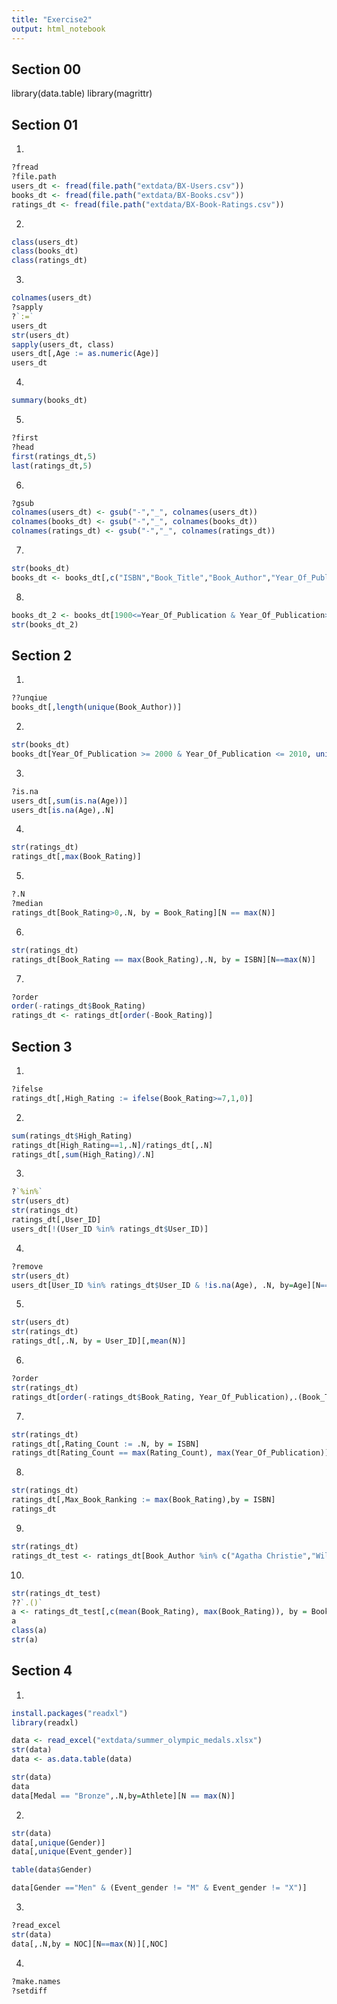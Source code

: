```yaml
---
title: "Exercise2"
output: html_notebook
---
```


## Section 00

library(data.table)
library(magrittr)


## Section 01

1.
```r
?fread
?file.path
users_dt <- fread(file.path("extdata/BX-Users.csv"))
books_dt <- fread(file.path("extdata/BX-Books.csv"))
ratings_dt <- fread(file.path("extdata/BX-Book-Ratings.csv"))
```

2.
```r
class(users_dt)
class(books_dt)
class(ratings_dt)
```

3.
```r
colnames(users_dt)
?sapply
?`:=`
users_dt
str(users_dt)
sapply(users_dt, class)
users_dt[,Age := as.numeric(Age)]
users_dt
```
4.
```r
summary(books_dt)
```

5.
```r
?first
?head
first(ratings_dt,5)
last(ratings_dt,5)
```

6.
```r
?gsub
colnames(users_dt) <- gsub("-","_", colnames(users_dt))
colnames(books_dt) <- gsub("-","_", colnames(books_dt))
colnames(ratings_dt) <- gsub("-","_", colnames(ratings_dt))

```


7.
```r
str(books_dt)
books_dt <- books_dt[,c("ISBN","Book_Title","Book_Author","Year_Of_Publication","Publisher")]
```

8.
```r
books_dt_2 <- books_dt[1900<=Year_Of_Publication & Year_Of_Publication>= 2019,]
str(books_dt_2)
```

## Section 2

1.
```r
??unqiue
books_dt[,length(unique(Book_Author))]
```

2.
```r
str(books_dt)
books_dt[Year_Of_Publication >= 2000 & Year_Of_Publication <= 2010, uniqueN(Book_Author), by = Year_Of_Publication]
```
3.
```r
?is.na
users_dt[,sum(is.na(Age))]
users_dt[is.na(Age),.N]
```

4.
```r
str(ratings_dt)
ratings_dt[,max(Book_Rating)]
```

5.
```r
?.N
?median
ratings_dt[Book_Rating>0,.N, by = Book_Rating][N == max(N)]
```

6.
```r
str(ratings_dt)
ratings_dt[Book_Rating == max(Book_Rating),.N, by = ISBN][N==max(N)]
```

7.
```r
?order
order(-ratings_dt$Book_Rating)
ratings_dt <- ratings_dt[order(-Book_Rating)]
```

## Section 3

1.
```r
?ifelse
ratings_dt[,High_Rating := ifelse(Book_Rating>=7,1,0)]
```

2.
```r
sum(ratings_dt$High_Rating)
ratings_dt[High_Rating==1,.N]/ratings_dt[,.N]
ratings_dt[,sum(High_Rating)/.N]

```

3.
```r
?`%in%`
str(users_dt)
str(ratings_dt)
ratings_dt[,User_ID]
users_dt[!(User_ID %in% ratings_dt$User_ID)]
```

4.
```r
?remove
str(users_dt)
users_dt[User_ID %in% ratings_dt$User_ID & !is.na(Age), .N, by=Age][N== max(N)]
```

5.
```r
str(users_dt)
str(ratings_dt)
ratings_dt[,.N, by = User_ID][,mean(N)]
```

6.
```r
?order
str(ratings_dt)
ratings_dt[order(-ratings_dt$Book_Rating, Year_Of_Publication),.(Book_Title, Year_Of_Publication, Book_Rating)] %>% head(1)
```

7.
```r
str(ratings_dt)
ratings_dt[,Rating_Count := .N, by = ISBN]
ratings_dt[Rating_Count == max(Rating_Count), max(Year_Of_Publication)]
```

8.
```r
str(ratings_dt)
ratings_dt[,Max_Book_Ranking := max(Book_Rating),by = ISBN]
ratings_dt
```

9.
```r
str(ratings_dt)
ratings_dt_test <- ratings_dt[Book_Author %in% c("Agatha Christie","William Shakespeare")]
```

10.
```r
str(ratings_dt_test)
??`.()`
a <- ratings_dt_test[,c(mean(Book_Rating), max(Book_Rating)), by = Book_Author]
a
class(a)
str(a)
```


## Section 4

1.
```r
install.packages("readxl")
library(readxl)

data <- read_excel("extdata/summer_olympic_medals.xlsx")
str(data)
data <- as.data.table(data)

str(data)
data
data[Medal == "Bronze",.N,by=Athlete][N == max(N)]

```


2.
```r
str(data)
data[,unique(Gender)]
data[,unique(Event_gender)]

table(data$Gender)

data[Gender =="Men" & (Event_gender != "M" & Event_gender != "X")]

```

3.
```r
?read_excel
str(data)
data[,.N,by = NOC][N==max(N)][,NOC]
```

4.
```r
?make.names
?setdiff
```





